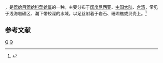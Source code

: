 {{noteTA
|T=zh-cn:企鹅珠母贝; zh-tw:企鵝鶯蛤;
|1=zh-cn:企鹅珠母贝; zh-tw:企鵝鶯蛤;
}}
{{Speciesbox
| taxon = Pteria penguin
| image = Pteria penguin 01 by Line1.JPG
| binomial_authority = (Röding, 1798)
}}
{{地区用词4|start=学名：''{{lang|la|Pteria penguin}}''|cn=企鹅珠母贝|tw=企鵝鶯蛤|as=称}}，是[[莺蛤目|莺蛤目]][[莺蛤科|莺蛤科]][[莺蛤属|莺蛤属]]的一种。主要分布于[[印度尼西亚|印度尼西亚]]、[[中国大陆|中国大陆]]、[[台湾|台湾]]，常见于浅海岩礁区、潮下带较深的水域，以足丝附着于岩石、珊瑚礁或贝壳上。<ref>{{cite web|url=http://shell.sinica.edu.tw/chinese/shellbase_detail.php?science_no=2257|title=国际贝库：企鹅珠母贝|publisher=台湾贝类资料库|accessdate=2009-08-11|archive-date=2016-03-04|archive-url=https://web.archive.org/web/20160304125451/http://shell.sinica.edu.tw/chinese/shellbase_detail.php?science_no=2257|dead-url=no}}</ref>

== 参考文献 ==
{{reflist}}
{{Taxonbar|from=Q10884808}}

[[Category:莺蛤属|Q]]
[[Category:_1798年描述的动物|Q]]